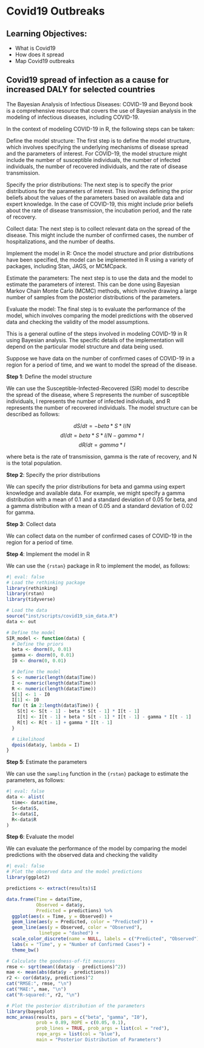 # Covid19 Outbreaks {#sec-04.1-Covid19}

::: {.callout}
## Learning Objectives: 
- What is Covid19 
- How does it spread
- Map Covid19 outbreaks
:::



## Covid19 spread of infection as a cause for increased DALY for selected countries

The Bayesian Analysis of Infectious Diseases: COVID-19 and Beyond book is a comprehensive resource that covers the use of Bayesian analysis in the modeling of infectious diseases, including COVID-19.

In the context of modeling COVID-19 in R, the following steps can be taken:

Define the model structure: The first step is to define the model structure, which involves specifying the underlying mechanisms of disease spread and the parameters of interest. For COVID-19, the model structure might include the number of susceptible individuals, the number of infected individuals, the number of recovered individuals, and the rate of disease transmission.

Specify the prior distributions: The next step is to specify the prior distributions for the parameters of interest. This involves defining the prior beliefs about the values of the parameters based on available data and expert knowledge. In the case of COVID-19, this might include prior beliefs about the rate of disease transmission, the incubation period, and the rate of recovery.

Collect data: The next step is to collect relevant data on the spread of the disease. This might include the number of confirmed cases, the number of hospitalizations, and the number of deaths.

Implement the model in R: Once the model structure and prior distributions have been specified, the model can be implemented in R using a variety of packages, including Stan, JAGS, or MCMCpack.

Estimate the parameters: The next step is to use the data and the model to estimate the parameters of interest. This can be done using Bayesian Markov Chain Monte Carlo (MCMC) methods, which involve drawing a large number of samples from the posterior distributions of the parameters.

Evaluate the model: The final step is to evaluate the performance of the model, which involves comparing the model predictions with the observed data and checking the validity of the model assumptions.

This is a general outline of the steps involved in modeling COVID-19 in R using Bayesian analysis. The specific details of the implementation will depend on the particular model structure and data being used.

Suppose we have data on the number of confirmed cases of COVID-19 in a region for a period of time, and we want to model the spread of the disease.

**Step 1**: Define the model structure

We can use the Susceptible-Infected-Recovered (SIR) model to describe the spread of the disease, where S represents the number of susceptible individuals, I represents the number of infected individuals, and R represents the number of recovered individuals. The model structure can be described as follows:

$$dS/dt = -beta * S * I / N$$ $$dI/dt = beta * S * I / N - gamma * I$$ $$dR/dt = gamma * I$$

where beta is the rate of transmission, gamma is the rate of recovery, and N is the total population.

**Step 2**: Specify the prior distributions

We can specify the prior distributions for beta and gamma using expert knowledge and available data. For example, we might specify a gamma distribution with a mean of 0.1 and a standard deviation of 0.05 for beta, and a gamma distribution with a mean of 0.05 and a standard deviation of 0.02 for gamma.

**Step 3**: Collect data

We can collect data on the number of confirmed cases of COVID-19 in the region for a period of time.

**Step 4**: Implement the model in R

We can use the `{rstan}` package in R to implement the model, as follows:

```r
#| eval: false
# Load the rethinking package
library(rethinking)
library(rstan)
library(tidyverse)

# Load the data
source("inst/scripts/covid19_sim_data.R")
data <- out

# Define the model
SIR_model <- function(data) {
  # Define the priors
  beta <- dnorm(0, 0.01)
  gamma <- dnorm(0, 0.01)
  I0 <- dnorm(0, 0.01)

  # Define the model
  S <- numeric(length(data$Time))
  I <- numeric(length(data$Time))
  R <- numeric(length(data$Time))
  S[1] <- 1 - I0
  I[1] <- I0
  for (t in 2:length(data$Time)) {
    S[t] <- S[t - 1] - beta * S[t - 1] * I[t - 1]
    I[t] <- I[t - 1] + beta * S[t - 1] * I[t - 1] - gamma * I[t - 1]
    R[t] <- R[t - 1] + gamma * I[t - 1]
  }

  # Likelihood
  dpois(data$y, lambda = I)
}

```

**Step 5**: Estimate the parameters

We can use the `sampling` function in the `{rstan}` package to estimate the parameters, as follows:

```r
#| eval: false
data <- alist(
  time<- data$time,
  S<-data$S,
  I<-data$I,
  R<-data$R
)

```

**Step 6**: Evaluate the model

We can evaluate the performance of the model by comparing the model predictions with the observed data and checking the validity

```r
#| eval: false
# Plot the observed data and the model predictions
library(ggplot2)

predictions <- extract(results)$I

data.frame(Time = data$Time, 
           Observed = data$y, 
           Predicted = predictions) %>%
  ggplot(aes(x = Time, y = Observed)) +
  geom_line(aes(y = Predicted, color = "Predicted")) +
  geom_line(aes(y = Observed, color = "Observed"), 
            linetype = "dashed") +
  scale_color_discrete(name = NULL, labels = c("Predicted", "Observed")) +
  labs(x = "Time", y = "Number of Confirmed Cases") +
  theme_bw()

# Calculate the goodness-of-fit measures
rmse <- sqrt(mean((data$y - predictions)^2))
mae <- mean(abs(data$y - predictions))
r2 <- cor(data$y, predictions)^2
cat("RMSE:", rmse, "\n")
cat("MAE:", mae, "\n")
cat("R-squared:", r2, "\n")

# Plot the posterior distribution of the parameters
library(bayesplot)
mcmc_areas(results, pars = c("beta", "gamma", "I0"),
           prob = 0.89, ROPE = c(0.05, 0.1),
           prob_lines = TRUE, prob_args = list(col = "red"),
           rope_args = list(col = "blue"),
           main = "Posterior Distribution of Parameters")

```
